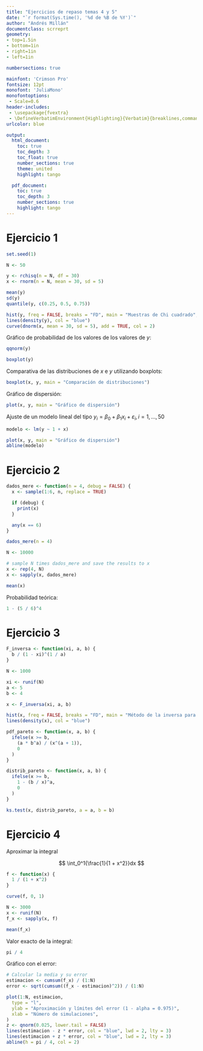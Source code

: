```yaml
---
title: "Ejercicios de repaso temas 4 y 5"
date: "`r format(Sys.time(), '%d de %B de %Y')`"
author: "Andrés Millán"
documentclass: scrreprt
geometry:
- top=1.5in
- bottom=1in
- right=1in
- left=1in

numbersections: true

mainfont: 'Crimson Pro'
fontsize: 12pt
monofont: 'JuliaMono'
monofontoptions:
 - Scale=0.6
header-includes:
 - \usepackage{fvextra}
 - \DefineVerbatimEnvironment{Highlighting}{Verbatim}{breaklines,commandchars=\\\{\}}
urlcolor: blue

output:
  html_document:
    toc: true
    toc_depth: 3
    toc_float: true
    number_sections: true
    theme: united
    highlight: tango

  pdf_document:
    toc: true
    toc_depth: 3
    number_sections: true
    highlight: tango
---
```


# Ejercicio 1

```r
set.seed(1)

N <- 50

y <- rchisq(n = N, df = 30)
x <- rnorm(n = N, mean = 30, sd = 5)
```

```r
mean(y)
sd(y)
quantile(y, c(0.25, 0.5, 0.75))
```

```r
hist(y, freq = FALSE, breaks = "FD", main = "Muestras de Chi cuadrado", ylim = c(0, 0.1))
lines(density(y), col = "blue")
curve(dnorm(x, mean = 30, sd = 5), add = TRUE, col = 2)
```

Gráfico de probabilidad de los valores de los valores de $y$:

```r
qqnorm(y)
```

```r
boxplot(y)
```

Comparativa de las distribuciones de $x$ e $y$ utilizando boxplots:

```r
boxplot(x, y, main = "Comparación de distribuciones")
```

Gráfico de dispersión:

```r
plot(x, y, main = "Gráfico de dispersión")
```

Ajuste de un modelo lineal del tipo $y_i = \beta_0 + \beta_1 x_i + \varepsilon_i, i = 1, \dots, 50$

```r
modelo <- lm(y ~ 1 + x)
```

```r
plot(x, y, main = "Gráfico de dispersión")
abline(modelo)
```

# Ejercicio 2

```r
dados_mere <- function(n = 4, debug = FALSE) {
  x <- sample(1:6, n, replace = TRUE)

  if (debug) {
    print(x)
  }

  any(x == 6)
}
```

```r
dados_mere(n = 4)
```

```r
N <- 10000

# sample N times dados_mere and save the results to x
x <- rep(4, N)
x <- sapply(x, dados_mere)

mean(x)
```

Probabilidad teórica:

```r
1 - (5 / 6)^4
```

# Ejercicio 3

```r
F_inversa <- function(xi, a, b) {
  b / (1 - xi)^(1 / a)
}

N <- 1000

xi <- runif(N)
a <- 5
b <- 4

x <- F_inversa(xi, a, b)

hist(x, freq = FALSE, breaks = "FD", main = "Método de la inversa para la distribución de Pareto", ylim = c(0, 1.2))
lines(density(x), col = "blue")
```

```r
pdf_pareto <- function(x, a, b) {
  ifelse(x >= b,
    (a * b^a) / (x^(a + 1)),
    0
  )
}

distrib_pareto <- function(x, a, b) {
  ifelse(x >= b,
    1 - (b / x)^a,
    0
  )
}

ks.test(x, distrib_pareto, a = a, b = b)
```

# Ejercicio 4

Aproximar la integral

$$
\int_0^1{\frac{1}{1 + x^2}}dx
$$

```r
f <- function(x) {
  1 / (1 + x^2)
}

curve(f, 0, 1)
```

```r
N <- 3000
x <- runif(N)
f_x <- sapply(x, f)

mean(f_x)
```

Valor exacto de la integral:

```r
pi / 4
```

Gráfico con el error:

```r
# Calcular la media y su error
estimacion <- cumsum(f_x) / (1:N)
error <- sqrt(cumsum((f_x - estimacion)^2)) / (1:N)

plot(1:N, estimacion,
  type = "l",
  ylab = "Aproximación y límites del error (1 - alpha = 0.975)",
  xlab = "Número de simulaciones",
)
z <- qnorm(0.025, lower.tail = FALSE)
lines(estimacion - z * error, col = "blue", lwd = 2, lty = 3)
lines(estimacion + z * error, col = "blue", lwd = 2, lty = 3)
abline(h = pi / 4, col = 2)
```
